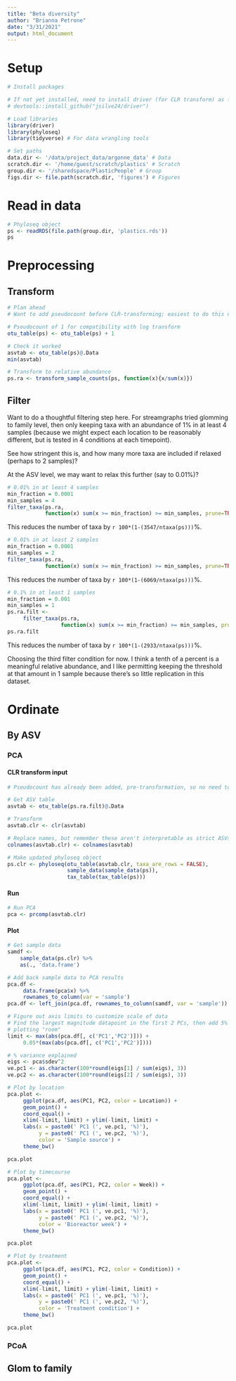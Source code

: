 ```yaml
---
title: "Beta diversity"
author: "Brianna Petrone"
date: "3/31/2021"
output: html_document
---
```


# Setup

```r
# Install packages

# If not yet installed, need to install driver (for CLR transform) as follows
# devtools::install_github("jsilve24/driver")
```

```r
# Load libraries
library(driver)
library(phyloseq)
library(tidyverse) # For data wrangling tools
```

```r
# Set paths
data.dir <- '/data/project_data/argonne_data' # Data
scratch.dir <- '/home/guest/scratch/plastics' # Scratch
group.dir <- '/sharedspace/PlasticPeople' # Group
figs.dir <- file.path(scratch.dir, 'figures') # Figures
```

# Read in data

```r
# Phyloseq object
ps <- readRDS(file.path(group.dir, 'plastics.rds'))
ps
```

# Preprocessing

## Transform

```r
# Plan ahead
# Want to add pseudocount before CLR-transforming; easiest to do this now, while data are still interpreted as counts

# Pseudocount of 1 for compatibility with log transform
otu_table(ps) <- otu_table(ps) + 1 

# Check it worked
asvtab <- otu_table(ps)@.Data
min(asvtab)
```

```r
# Transform to relative abundance
ps.ra <- transform_sample_counts(ps, function(x){x/sum(x)})
```

## Filter

Want to do a thoughtful filtering step here.  For streamgraphs tried glomming to family level, then only keeping taxa with an abundance of 1% in at least 4 samples (because we might expect each location to be reasonably different, but is tested in 4 conditions at each timepoint).  

See how stringent this is, and how many more taxa are included if relaxed (perhaps to 2 samples)?

At the ASV level, we may want to relax this further (say to 0.01%)?

```r
# 0.01% in at least 4 samples
min_fraction = 0.0001
min_samples = 4
filter_taxa(ps.ra, 
            function(x) sum(x >= min_fraction) >= min_samples, prune=TRUE)
```

This reduces the number of taxa by `r 100*(1-(3547/ntaxa(ps)))`%.

```r
# 0.01% in at least 2 samples
min_fraction = 0.0001
min_samples = 2
filter_taxa(ps.ra, 
            function(x) sum(x >= min_fraction) >= min_samples, prune=TRUE)
```

This reduces the number of taxa by `r 100*(1-(6069/ntaxa(ps)))`%.

```r
# 0.1% in at least 1 samples
min_fraction = 0.001
min_samples = 1
ps.ra.filt <- 
     filter_taxa(ps.ra, 
                 function(x) sum(x >= min_fraction) >= min_samples, prune=TRUE)
ps.ra.filt
```

This reduces the number of taxa by `r 100*(1-(2933/ntaxa(ps)))`%.

Choosing the third filter condition for now.  I think a tenth of a percent is a meaningful relative abundance, and I like permitting keeping the threshold at that amount in 1 sample because there's so little replication in this dataset.

# Ordinate

## By ASV

### PCA

#### CLR transform input

```r
# Pseudocount has already been added, pre-transformation, so no need to do here

# Get ASV table
asvtab <- otu_table(ps.ra.filt)@.Data

# Transform
asvtab.clr <- clr(asvtab)

# Replace names, but remember these aren't interpretable as strict ASVs any longer
colnames(asvtab.clr) <- colnames(asvtab)

# Make updated phyloseq object
ps.clr <- phyloseq(otu_table(asvtab.clr, taxa_are_rows = FALSE),
                   sample_data(sample_data(ps)),
                   tax_table(tax_table(ps)))
```

#### Run

```r
# Run PCA
pca <- prcomp(asvtab.clr)
```

#### Plot

```r
# Get sample data
samdf <- 
    sample_data(ps.clr) %>% 
    as(., 'data.frame') 

# Add back sample data to PCA results
pca.df <- 
     data.frame(pca$x) %>% 
     rownames_to_column(var = 'sample')
pca.df <- left_join(pca.df, rownames_to_column(samdf, var = 'sample'))

# Figure out axis limits to customize scale of data
# Find the largest magnitude datapoint in the first 2 PCs, then add 5% to it for 
# plotting "room"
limit <- max(abs(pca.df[, c('PC1','PC2')])) +
     0.05*(max(abs(pca.df[, c('PC1','PC2')])))

# % variance explained
eigs <- pca$sdev^2
ve.pc1 <- as.character(100*round(eigs[1] / sum(eigs), 3))
ve.pc2 <- as.character(100*round(eigs[2] / sum(eigs), 3))
```

```r
# Plot by location
pca.plot <- 
     ggplot(pca.df, aes(PC1, PC2, color = Location)) +
     geom_point() +
     coord_equal() +
     xlim(-limit, limit) + ylim(-limit, limit) + 
     labs(x = paste0(' PC1 (', ve.pc1, '%)'),
          y = paste0(' PC1 (', ve.pc2, '%)'),
          color = 'Sample source') + 
     theme_bw()

pca.plot
```

```r
# Plot by timecourse
pca.plot <- 
     ggplot(pca.df, aes(PC1, PC2, color = Week)) +
     geom_point() +
     coord_equal() +
     xlim(-limit, limit) + ylim(-limit, limit) + 
     labs(x = paste0(' PC1 (', ve.pc1, '%)'),
          y = paste0(' PC1 (', ve.pc2, '%)'),
          color = 'Bioreactor week') + 
     theme_bw()

pca.plot
```

```r
# Plot by treatment
pca.plot <- 
     ggplot(pca.df, aes(PC1, PC2, color = Condition)) +
     geom_point() +
     coord_equal() +
     xlim(-limit, limit) + ylim(-limit, limit) + 
     labs(x = paste0(' PC1 (', ve.pc1, '%)'),
          y = paste0(' PC1 (', ve.pc2, '%)'),
          color = 'Treatment condition') + 
     theme_bw()

pca.plot
```

### PCoA 

## Glom to family